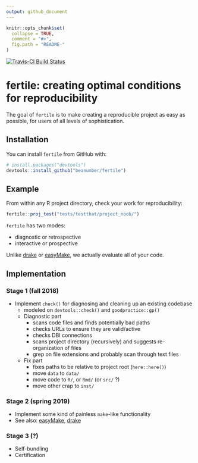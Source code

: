 ```yaml
---
output: github_document
---
```


<!-- README.md is generated from README.Rmd. Please edit that file -->

```r
knitr::opts_chunk$set(
  collapse = TRUE,
  comment = "#>",
  fig.path = "README-"
)
```

[![Travis-CI Build Status](https://travis-ci.org/beanumber/fertile.svg?branch=master)](https://travis-ci.org/beanumber/fertile)

# fertile: creating optimal conditions for reproducibility 

The goal of `fertile` is to make creating a reproducible project as easy as possible, for users of all levels of sophistication.

## Installation

You can install `fertile` from GitHub with:

```r
# install.packages("devtools")
devtools::install_github("beanumber/fertile")
```

## Example

From within any R project directory, check your work for reproducibility:

```r
fertile::proj_test("tests/testthat/project_noob/")
```


`fertile` has two modes: 

- diagnostic or retrospective
- interactive or prospective

Unlike [drake](https://github.com/ropensci/drake) or [easyMake](https://github.com/GShotwell/easyMake), we actually evaluate all of your code. 



## Implementation

### Stage 1 (fall 2018)

- Implement `check()` for diagnosing and cleaning up an existing codebase
    - modeled on `devtools::check()` and `goodpractice::gp()`
    - Diagnostic part
        - scans code files and finds potentially bad paths
        - checks URLs to ensure they are valid/active
        - checks DBI connections
        - scans project directory (recursively) and suggests re-organization of files
        - grep on file extensions and probably scan through text files
    - Fix part
        - fixes paths to be relative to project root (`here::here()`)
        - move `data` to `data/`
        - move code to `R/`, or `Rmd/` (or `src/` ?)
        - move other crap to `inst/`

### Stage 2 (spring 2019)

- Implement some kind of painless `make`-like functionality
- See also: [easyMake](https://github.com/GShotwell/easyMake), [drake](https://github.com/ropensci/drake)

### Stage 3 (?)

- Self-bundling
- Certification

